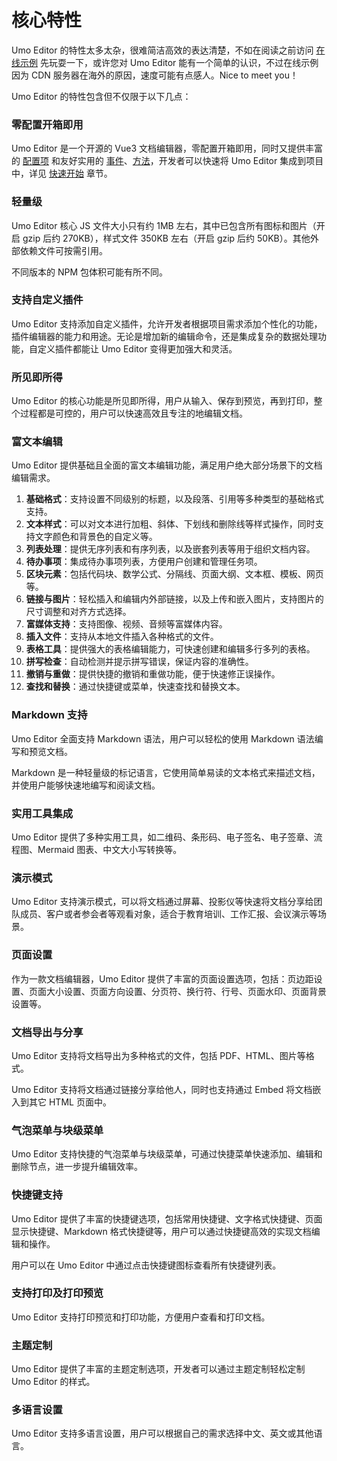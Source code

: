 # 核心特性

Umo Editor 的特性太多太杂，很难简洁高效的表达清楚，不如在阅读之前访问 [在线示例](https://demo.umodoc.com/edtior) 先玩耍一下，或许您对 Umo Editor 能有一个简单的认识，不过在线示例因为 CDN 服务器在海外的原因，速度可能有点感人。Nice to meet you！

Umo Editor 的特性包含但不仅限于以下几点：

### 零配置开箱即用
Umo Editor 是一个开源的 Vue3 文档编辑器，零配置开箱即用，同时又提供丰富的 [配置项](./options/default) 和友好实用的 [事件](./events)、[方法](./methods)，开发者可以快速将 Umo Editor 集成到项目中，详见 [快速开始](./guide/getting-started) 章节。

### 轻量级
Umo Editor 核心 JS 文件大小只有约 1MB 左右，其中已包含所有图标和图片（开启 gzip 后约 270KB），样式文件 350KB 左右（开启 gzip 后约 50KB）。其他外部依赖文件可按需引用。

不同版本的 NPM 包体积可能有所不同。

### 支持自定义插件
Umo Editor 支持添加自定义插件，允许开发者根据项目需求添加个性化的功能，插件编辑器的能力和用途。无论是增加新的编辑命令，还是集成复杂的数据处理功能，自定义插件都能让 Umo Editor 变得更加强大和灵活。

### 所见即所得
Umo Editor 的核心功能是所见即所得，用户从输入、保存到预览，再到打印，整个过程都是可控的，用户可以快速高效且专注的地编辑文档。

### 富文本编辑
Umo Editor 提供基础且全面的富文本编辑功能，满足用户绝大部分场景下的文档编辑需求。

1. **基础格式**：支持设置不同级别的标题，以及段落、引用等多种类型的基础格式支持。
2. **文本样式**：可以对文本进行加粗、斜体、下划线和删除线等样式操作，同时支持文字颜色和背景色的自定义等。
3. **列表处理**：提供无序列表和有序列表，以及嵌套列表等用于组织文档内容。
4. **待办事项**：集成待办事项列表，方便用户创建和管理任务项。
5. **区块元素**：包括代码块、数学公式、分隔线、页面大纲、文本框、模板、网页等。
6. **链接与图片**：轻松插入和编辑内外部链接，以及上传和嵌入图片，支持图片的尺寸调整和对齐方式选择。
7. **富媒体支持**：支持图像、视频、音频等富媒体内容。
8. **插入文件**：支持从本地文件插入各种格式的文件。
9. **表格工具**：提供强大的表格编辑能力，可快速创建和编辑多行多列的表格。
10. **拼写检查**：自动检测并提示拼写错误，保证内容的准确性。
10. **撤销与重做**：提供快捷的撤销和重做功能，便于快速修正误操作。
11. **查找和替换**：通过快捷键或菜单，快速查找和替换文本。

### Markdown 支持
Umo Editor 全面支持 Markdown 语法，用户可以轻松的使用 Markdown 语法编写和预览文档。

Markdown 是一种轻量级的标记语言，它使用简单易读的文本格式来描述文档，并使用户能够快速地编写和阅读文档。

### 实用工具集成
Umo Editor 提供了多种实用工具，如二维码、条形码、电子签名、电子签章、流程图、Mermaid 图表、中文大小写转换等。

### 演示模式
Umo Editor 支持演示模式，可以将文档通过屏幕、投影仪等快速将文档分享给团队成员、客户或者参会者等观看对象，适合于教育培训、工作汇报、会议演示等场景。

### 页面设置
作为一款文档编辑器，Umo Editor 提供了丰富的页面设置选项，包括：页边距设置、页面大小设置、页面方向设置、分页符、换行符、行号、页面水印、页面背景设置等。

### 文档导出与分享
Umo Editor 支持将文档导出为多种格式的文件，包括 PDF、HTML、图片等格式。

Umo Editor 支持将文档通过链接分享给他人，同时也支持通过 Embed 将文档嵌入到其它 HTML 页面中。

### 气泡菜单与块级菜单
Umo Editor 支持快捷的气泡菜单与块级菜单，可通过快捷菜单快速添加、编辑和删除节点，进一步提升编辑效率。

### 快捷键支持
Umo Editor 提供了丰富的快捷键选项，包括常用快捷键、文字格式快捷键、页面显示快捷键、Markdown 格式快捷键等，用户可以通过快捷键高效的实现文档编辑和操作。

用户可以在 Umo Editor 中通过点击快捷键图标查看所有快捷键列表。

### 支持打印及打印预览
Umo Editor 支持打印预览和打印功能，方便用户查看和打印文档。

### 主题定制
Umo Editor 提供了丰富的主题定制选项，开发者可以通过主题定制轻松定制 Umo Editor 的样式。

### 多语言设置
Umo Editor 支持多语言设置，用户可以根据自己的需求选择中文、英文或其他语言。